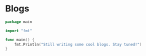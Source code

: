 # Blogs

```go {6}
package main

import "fmt"

func main() {
    fmt.Println("Still writing some cool blogs. Stay tuned!")
}
```
